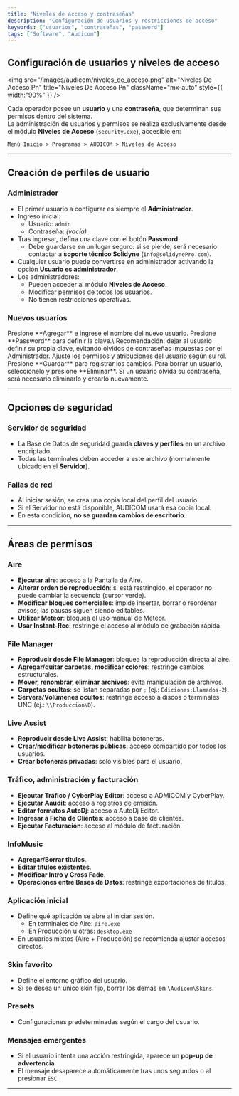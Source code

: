 ```yaml
---
title: "Niveles de acceso y contraseñas"
description: "Configuración de usuarios y restricciones de acceso"
keywords: ["usuarios", "contraseñas", "password"]
tags: ["Software", "Audicom"]
---
```


## Configuración de usuarios y niveles de acceso

<img
  src="/images/audicom/niveles_de_acceso.png"
  alt="Niveles De Acceso Pn"
  title="Niveles De Acceso Pn"
  className="mx-auto"
  style={{ width:"90%" }}
/>

Cada operador posee un **usuario** y una **contraseña**, que determinan sus permisos dentro del sistema.\
La administración de usuarios y permisos se realiza exclusivamente desde el módulo **Niveles de Acceso** (`security.exe`), accesible en:

`Menú Inicio > Programas > AUDICOM > Niveles de Acceso`

---

## Creación de perfiles de usuario

### Administrador

- El primer usuario a configurar es siempre el **Administrador**.
- Ingreso inicial:
  - Usuario: `admin`
  - Contraseña: _(vacía)_
- Tras ingresar, defina una clave con el botón **Password**.
  - Debe guardarse en un lugar seguro: si se pierde, será necesario contactar a **soporte técnico Solidyne** (`info@solidynePro.com`).
- Cualquier usuario puede convertirse en administrador activando la opción **Usuario es administrador**.
- Los administradores:
  - Pueden acceder al módulo **Niveles de Acceso**.
  - Modificar permisos de todos los usuarios.
  - No tienen restricciones operativas.

### Nuevos usuarios

<Steps>
  <Step title="Agregar usuario">
    Presione **Agregar** e ingrese el nombre del nuevo usuario.
  </Step>
  <Step title="Asignar contraseña">
    Presione **Password** para definir la clave.\
    Recomendación: dejar al usuario definir su propia clave, evitando olvidos de contraseñas impuestas por el Administrador.
  </Step>
  <Step title="Configurar permisos">
    Ajuste los permisos y atribuciones del usuario según su rol.
  </Step>
  <Step title="Guardar">
    Presione **Guardar** para registrar los cambios.
  </Step>
  <Step title="Eliminar">
    Para borrar un usuario, selecciónelo y presione **Eliminar**.
  </Step>
</Steps>

<Note>
  Si un usuario olvida su contraseña, será necesario eliminarlo y crearlo nuevamente.
</Note>

---

## Opciones de seguridad

### Servidor de seguridad

- La Base de Datos de seguridad guarda **claves y perfiles** en un archivo encriptado.
- Todas las terminales deben acceder a este archivo (normalmente ubicado en el **Servidor**).

### Fallas de red

- Al iniciar sesión, se crea una copia local del perfil del usuario.
- Si el Servidor no está disponible, AUDICOM usará esa copia local.
- En esta condición, **no se guardan cambios de escritorio**.

---

## Áreas de permisos

### Aire

- **Ejecutar aire**: acceso a la Pantalla de Aire.
- **Alterar orden de reproducción**: si está restringido, el operador no puede cambiar la secuencia (cursor verde).
- **Modificar bloques comerciales**: impide insertar, borrar o reordenar avisos; las pausas siguen siendo editables.
- **Utilizar Meteor**: bloquea el uso manual de Meteor.
- **Usar Instant-Rec**: restringe el acceso al módulo de grabación rápida.

### File Manager

- **Reproducir desde File Manager**: bloquea la reproducción directa al aire.
- **Agregar/quitar carpetas, modificar colores**: restringe cambios estructurales.
- **Mover, renombrar, eliminar archivos**: evita manipulación de archivos.
- **Carpetas ocultas**: se listan separadas por `;` (ej.: `Ediciones;Llamados-2`).
- **Servers/Volúmenes ocultos**: restringe acceso a discos o terminales UNC (ej.: `\\Produccion\D`).

### Live Assist

- **Reproducir desde Live Assist**: habilita botoneras.
- **Crear/modificar botoneras públicas**: acceso compartido por todos los usuarios.
- **Crear botoneras privadas**: solo visibles para el usuario.

### Tráfico, administración y facturación

- **Ejecutar Tráfico / CyberPlay Editor**: acceso a ADMICOM y CyberPlay.
- **Ejecutar Aaudit**: acceso a registros de emisión.
- **Editar formatos AutoDj**: acceso a AutoDj Editor.
- **Ingresar a Ficha de Clientes**: acceso a base de clientes.
- **Ejecutar Facturación**: acceso al módulo de facturación.

### InfoMusic

- **Agregar/Borrar títulos**.
- **Editar títulos existentes**.
- **Modificar Intro y Cross Fade**.
- **Operaciones entre Bases de Datos**: restringe exportaciones de títulos.

### Aplicación inicial

- Define qué aplicación se abre al iniciar sesión.
  - En terminales de Aire: `aire.exe`
  - En Producción u otras: `desktop.exe`
- En usuarios mixtos (Aire + Producción) se recomienda ajustar accesos directos.

### Skin favorito

- Define el entorno gráfico del usuario.
- Si se desea un único skin fijo, borrar los demás en `\Audicom\Skins`.

### Presets

- Configuraciones predeterminadas según el cargo del usuario.

### Mensajes emergentes

- Si el usuario intenta una acción restringida, aparece un **pop-up de advertencia**.
- El mensaje desaparece automáticamente tras unos segundos o al presionar `ESC`.

---